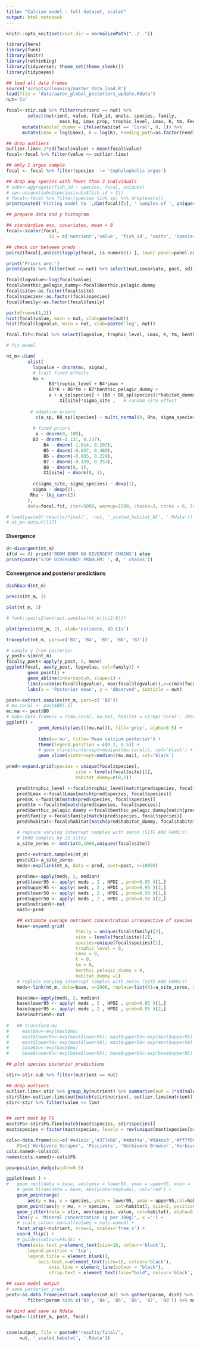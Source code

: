 ```yaml
---
title: "Calcium model - full dataset, scaled"
output: html_notebook
---
```


```r
knitr::opts_knit$set(root.dir = normalizePath("../.."))
```

```r
library(here)
library(funk)
library(knitr)
library(rethinking)
library(tidyverse); theme_set(theme_sleek())
library(tidybayes)

## load all data frames
source('scripts/cleaning/master_data_load.R')
load(file = 'data/aaron_global_posteriors_update.Rdata')
nut='Ca'
```

```r

focal<-stir.sub %>% filter(nutrient == nut) %>%
		select(nutrient, value, fish_id, units, species, family, 
					mass_kg, Lmax_prop, trophic_level, Lmax, K, tm, Feeding_path, habitat, site) %>%
      mutate(habitat_dummy = ifelse(habitat == 'Coral', 0, 1)) %>%
      mutate(Lmax = log(Lmax), K = log(K), Feeding_path=as.factor(Feeding_path))

## drop outliers
outlier.lims<-2*sd(focal$value) + mean(focal$value)
focal<-focal %>% filter(value <= outlier.lims)

## only 1 argus sample
focal <- focal %>% filter(species  != 'Cephalopholis argus')

## drop any species with fewer than 3 individuals
# subs<-aggregate(fish_id ~ species, focal, uniques)
# sp<-unique(subs$species[subs$fish_id > 2])
# focal<-focal %>% filter(species %in% sp) %>% droplevels()
print(paste0('Fitting model to ',dim(focal)[1], ' samples of ', uniques(focal$species), ' species'))
```

```r
## prepare data and y histogram

## standardize exp. covariates, mean = 0
focal<-scaler(focal, 
				ID = c('nutrient','value', 'fish_id', 'units', 'species', 'family','habitat', 'habitat_dummy', 'site'), cats=TRUE) 

## check cor between preds
pairs2(focal[,unlist(lapply(focal, is.numeric)) ], lower.panel=panel.cor, upper.panel=panel.smooth2)

print('Priors are:')
print(posts %>% filter(nut == nut) %>% select(nut,covariate, post, sd)) %>% mutate(post = round(post,3), sd = round(sd,3))

focal$logvalue<-log(focal$value)
focal$benthic_pelagic_dummy<-focal$benthic.pelagic.dummy
focal$site<-as.factor(focal$site)
focal$species<-as.factor(focal$species)
focal$family<-as.factor(focal$family)

par(mfrow=c(1,2))
hist(focal$value, main = nut, xlab=paste(nut))
hist(focal$logvalue, main = nut, xlab=paste('log', nut))

focal.fit<-focal %>% select(logvalue, trophic_level, Lmax, K, tm, benthic_pelagic_dummy, habitat_dummy, species, family, site)
```

```r
# fit model

nt_m<-ulam(
        alist(
          logvalue ~ dnorm(mu, sigma),
          # trait fixed effects
          mu <- 
                B3*trophic_level + B4*Lmax + 
                B5*K + B6*tm + B7*benthic_pelagic_dummy + 
                a + a_sp[species] + (B8 + B8_sp[species])*habitat_dummy  + # fixed
          			X1[site]*sigma_site ,	# random site effect
          
         # adaptive priors
           c(a_sp, B8_sp)[species] ~ multi_normal(0, Rho, sigma_species),
         
          # fixed priors
           a ~ dnorm(0, 100),
          B3 ~ dnorm(-0.131, 0.237),
    		  B4 ~ dnorm(-1.014, 0.207),
    		  B5 ~ dnorm(-0.857, 0.480),
    		  B6 ~ dnorm(-0.065, 0.224),
    		  B7 ~ dnorm(-0.159, 0.253),
     		  B8 ~ dnorm(0, 1),
    		  X1[site] ~ dnorm(0, 1),
        
          c(sigma_site, sigma_species) ~ dexp(1),
          sigma ~ dexp(2),
         Rho ~ lkj_corr(3)
        ),
        data=focal.fit, iter=5000, warmup=1500, chains=3, cores = 6, log_lik=TRUE, control=list(adapt_delta=0.99), messages=FALSE)

# load(paste0('results/final/',	 nut, '_scaled_habitat_NC', '.Rdata'))
# nt_m<-output[[1]]
```
#### Divergence

```r
d<-divergent(nt_m)
if(d == 0) print('BOOM BOOM NO DIVERGENT CHAINS') else
print(paste('STOP DIVERGENCE PROBLEM: ', d, ' chains'))
```



#### Convergence and posterior predictions 


```r
dashboard(nt_m)
```


```r
precis(nt_m, 3)
```

```r
plot(nt_m, 1)
```

```r
# funk::pairs2(extract.samples(nt_m)[c(2:8)])
```

```r
plot(precis(nt_m, 2), xlab='estimate, 89 CIs')
```
```r
traceplot(nt_m, pars=c('B3', 'B4', 'B5', 'B6', 'B7'))
```

```r
# sample y from posterior
y_post<-sim(nt_m)
focal$y_post<-apply(y_post, 2, mean)
ggplot(focal, aes(y_post, logvalue, col=family)) + 
        geom_point() + 
        geom_abline(intercept=0, slope=1) +
        lims(y=c(min(focal$logvalue), max(focal$logvalue)),x=c(min(focal$logvalue), max(focal$logvalue))) +
        labs(x = 'Posterior mean', y = 'Observed', subtitle = nut)
```


```r
post<-extract.samples(nt_m, pars=c( 'B8'))
# mu.coral <- post$B8[,1]
mu.ma <- post$B8
# hab<-data.frame(x = c(mu.coral, mu.ma), habitat = c(rep('Coral', 10500), rep('Macroalgae', 10500)))
ggplot() + 
            geom_density(aes(((mu.ma))), fill='grey', alpha=0.5) + 
          
            labs(x='mu', title='Mean calcium posterior') +       
            theme(legend.position = c(0.2, 0.5)) +
            # geom_vline(xintercept=median((mu.coral)), col='black') +
            geom_vline(xintercept=median((mu.ma)), col='black')

```

```r
pred<-expand.grid(species = unique(focal$species),
						  site = levels(focal$site)[2],
						  habitat_dummy=c(0,1))

	pred$trophic_level <-focal$trophic_level[match(pred$species, focal$species)]
	pred$Lmax <-focal$Lmax[match(pred$species, focal$species)]
	pred$K <-focal$K[match(pred$species, focal$species)]
	pred$tm <-focal$tm[match(pred$species, focal$species)]
	pred$benthic_pelagic_dummy <-focal$benthic_pelagic_dummy[match(pred$species,focal$species)]
	pred$family <-focal$family[match(pred$species, focal$species)]
	pred$habitat<-focal$habitat[match(pred$habitat_dummy, focal$habitat_dummy)]

	# replace varying intercept samples with zeros (SITE AND FAMILY)
	# 1000 samples by 21 sites
	a_site_zeros <- matrix(0,1000,uniques(focal$site))
	
	post<-extract.samples(nt_m)
	post$X1<-a_site_zeros
	meds<-exp(link(nt_m, data = pred, post=post, n=1000))

	pred$mu<-apply(meds, 2, median)
	pred$lower95 <- apply( meds , 2 , HPDI , prob=0.95 )[1,]
	pred$upper95 <- apply( meds , 2 , HPDI , prob=0.95 )[2,]
	pred$lower50 <- apply( meds , 2 , HPDI , prob=0.50 )[1,]
	pred$upper50 <- apply( meds , 2 , HPDI , prob=0.50 )[2,]
	pred$nutrient<-nut
	mast<-pred

	## estimate average nutrient concentration irrespective of species
	base<-expand.grid(
						  family = unique(focal$family)[2],
						  site = levels(focal$site)[2], 
						  species=unique(focal$species)[1],
						  trophic_level = 0, 
						  Lmax = 0, 
						  K = 0, 
						  tm = 0, 
						  benthic_pelagic_dummy = 0,
						  habitat_dummy =1)
	# replace varying intercept samples with zeros (SITE AND FAMILY)
	meds<-link(nt_m, data=base, n=1000, replace=list(X1=a_site_zeros, X2 = a_family_zeros))

	base$mu<-apply(meds, 2, median)
	base$lower95 <- apply( meds , 2 , HPDI , prob=0.95 )[1,]
	base$upper95 <- apply( meds , 2 , HPDI , prob=0.95 )[2,]
	base$nutrient<-nut
	
# 	## transform mu
#     mast$mu<-exp(mast$mu)
#     mast$lower95<-exp(mast$lower95); mast$upper95<-exp(mast$upper95)
#     mast$lower50<-exp(mast$lower50); mast$upper50<-exp(mast$upper50)
#     base$mu<-exp(base$mu)
#     base$lower95<-exp(base$lower95); base$upper95<-exp(base$upper95)

```

```r
## plot species posterior predictions

stir<-stir.sub %>% filter(nutrient == nut)

## drop outliers
outlier.lims<-stir %>% group_by(nutrient) %>% summarise(out = 2*sd(value) + mean(value))
stir$lim<-outlier.lims$out[match(stir$nutrient, outlier.lims$nutrient)]
stir<-stir %>% filter(value <= lim)


## sort mast by FG
mast$FG<-stir$FG.fine[match(mast$species, stir$species)]
mast$species <-factor(mast$species, levels = rev(unique(mast$species[order(mast$FG)])))

cols<-data.frame(col=c('#e41a1c','#377eb8','#4daf4a','#984ea3','#ff7f00','#a65628'),
    FG=c('Herbivore Scraper', 'Piscivore', 'Herbivore Browser','Herbivore Grazer', 'Invertivore & Piscivore', 'Invertivore'))
cols.named<-cols$col
names(cols.named)<-cols$FG

pos=position_dodge(width=0.5)

ggplot(mast ) + 
#	geom_rect(data = base, aes(ymin = lower95, ymax = upper95, xmin = -Inf, xmax=Inf), fill='grey', alpha=0.2) +
	# geom_hline(data = base, aes(yintercept=mu), col='red') +
	geom_pointrange(
		aes(y = mu, x = species, ymin = lower95, ymax = upper95,col=habitat), position=pos) +
	geom_point(aes(y = mu, x = species,  col=habitat), size=2, position=pos) +
	geom_jitter(data = stir, aes(species, value, col=habitat), alpha=0.25, width=0.15, size=0.75) +
	labs(y = 'Mineral concentration (g per 100g)', x ='') +
	# scale_colour_manual(values = cols.named) +
	facet_wrap(~nutrient, nrow=1, scales='free_x') + 
	coord_flip() + 
	# guides(colour=FALSE) + 
	theme(axis.text.y=element_text(size=10, colour='black'),
		legend.position = 'top',
		legend.title = element_blank(),
			axis.text.x=element_text(size=10, colour='black'),
				axis.line = element_line(colour = "black"), 
				strip.text = element_text(face="bold", colour='black', size=10))

```
```r
## save model output
# save posterior preds
post<-as.data.frame(extract.samples(nt_m)) %>% gather(param, dist) %>% 
		filter(param %in% c('B3', 'B4', 'B5', 'B6', 'B7', 'B8')) %>% mutate(nutrient = nut)

## bind and save as Rdata	
output<-list(nt_m, post, focal)


save(output, file = paste0('results/final/',
	 nut, '_scaled_habitat', '.Rdata'))
```

